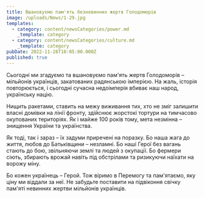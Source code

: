 ```yaml
---
title: Вшановуємо пам'ять безневинних жертв Голодоморів
image: /uploads/News/1-29.jpg
templates:
  - category: content/newsCategories/power.md
    _template: category
  - category: content/newsCategories/culture.md
    _template: category
pubDate: 2022-11-26T10:05:00.000Z
published: true
---
```


Сьогодні ми згадуємо та вшановуємо пам'ять жертв Голодоморів – мільйонів
 українців, закатованих радянською імперією. На жаль, історія 
повторюється, і сьогодні сучасна недоімперія вбиває наш народ, 
українську націю.

Нищить ракетами, ставить на межу виживання тих, хто не зміг залишити 
власні домівки на лінії фронту, здійснює жорстокі тортури на тимчасово 
окупованих територіях. Як і майже 100 років тому, мета незмінна – 
знищення України та українства.

Як тоді, так і зараз – їх задуми приречені на поразку. Бо наша жага до 
життя, любов до Батьківщини – незламні. Бо наші Герої без вагань стають 
до бою, звільняючи землі та людей з окупації. Бо фермери сіють, збирають
 врожай навіть під обстрілами та ризикуючи наїхати на ворожу міну. 

Бо кожен українець – Герой. Тож віримо в Перемогу та пам'ятаємо, яку 
ціну ми віддали за неї. Не забудьте поставити на підвіконня свічку 
пам'яті невинних жертви мільйонів українців. 
